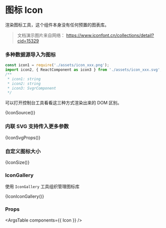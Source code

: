 
<Meta title="图标 Icon" component={Icon} />

# 图标 Icon

渲染图标工具，这个组件本身没有任何预置的图表库。

> 文档演示图片来自网络： https://www.iconfont.cn/collections/detail?cid=15329


### 多种数据源导入为图标

```typescript
const icon1 = require('./assets/icon_xxx.png');
import icon2, { ReactComponent as icon3 } from './assets/icon_xxx.svg';
/**
 * icon1: string
 * icon2: string
 * icon3: SvgrComponent
 */
```

可以打开控制台工具看看这三种方式渲染出来的 DOM 区别。

<Canvas>
  <Story name="Icon">{IconSource()}</Story>
</Canvas>

### 内联 SVG 支持传入更多参数

<Canvas>
  <Story name="Icon with svg props">{IconSvgProps()}</Story>
</Canvas>


### 自定义图标大小

<Canvas>
  <Story name="Icon with custom size">{IconSize()}</Story>
</Canvas>

### IconGallery

使用 `IconGallery` 工具组织管理图标库

<Canvas withSource="open">
  <Story name="Icon with IconGallery">{IconIconGallery()}</Story>
</Canvas>


### Props

<ArgsTable components={{ Icon }} />